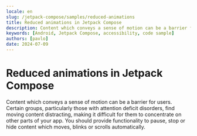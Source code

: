 ```yaml
---
locale: en
slug: /jetpack-compose/samples/reduced-animations
title: Reduced animations in Jetpack Compose
description: Content which conveys a sense of motion can be a barrier for users.
keywords: [Android, Jetpack Compose, accessibility, code sample]
authors: [pavlo]
date: 2024-07-09
---
```


# Reduced animations in Jetpack Compose

Content which conveys a sense of motion can be a barrier for users. Certain groups, particularly those with attention deficit disorders, find moving content distracting, making it difficult for them to concentrate on other parts of your app. You should provide functionality to pause, stop or hide content which moves, blinks or scrolls automatically.

<CodeSample id="screen-animations" framework="jetpack-compose" locale="en"/>
